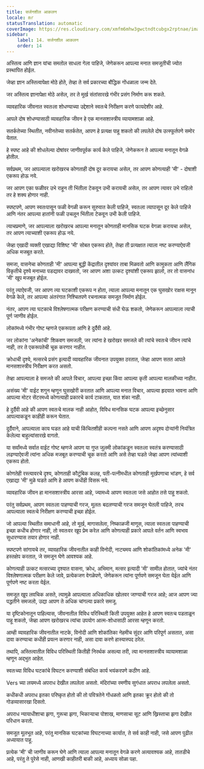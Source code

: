 ```yaml
---
title: सर्जनशील आकलन
locale: mr
statusTranslation: automatic
coverImage: https://res.cloudinary.com/xmfm6mhw3gwctndtcubgx2rptnae/image/upload/v1741354419/small_cover_la_gran_rebelion_28716e29d2.webp
sidebar:
    label: 14. सर्जनशील आकलन
    order: 14
---
```

अस्तित्व आणि ज्ञान यांचा समतोल साधला गेला पाहिजे, जेणेकरून आपल्या मनात समजूतीची ज्योत प्रस्थापित होईल.

जेव्हा ज्ञान अस्तित्वापेक्षा मोठे होते, तेव्हा ते सर्व प्रकारच्या बौद्धिक गोंधळाला जन्म देते.

जर अस्तित्व ज्ञानापेक्षा मोठे असेल, तर ते मूर्ख संतांसारखे गंभीर प्रसंग निर्माण करू शकते.

व्यावहारिक जीवनात स्वतःला शोधण्याच्या उद्देशाने स्वतःचे निरीक्षण करणे फायदेशीर आहे.

आपले दोष शोधण्यासाठी व्यावहारिक जीवन हे एक मानसशास्त्रीय व्यायामशाळा आहे.

सतर्कतेच्या स्थितीत, नवीनतेच्या सतर्कतेत, आपण हे प्रत्यक्ष पाहू शकतो की लपलेले दोष उत्स्फूर्तपणे समोर येतात.

हे स्पष्ट आहे की शोधलेल्या दोषांवर जाणीवपूर्वक कार्य केले पाहिजे, जेणेकरून ते आपल्या मनातून वेगळे होतील.

सर्वप्रथम, जर आपल्याला खरोखरच कोणताही दोष दूर करायचा असेल, तर आपण कोणत्याही 'मी' - दोषाशी एकरूप होऊ नये.

जर आपण एका फळीवर उभे राहून ती भिंतीला टेकवून उभी करायची असेल, तर आपण त्यावर उभे राहिलो तर हे शक्य होणार नाही.

स्पष्टपणे, आपण स्वतःपासून फळी वेगळी करून सुरुवात केली पाहिजे, स्वतःला त्यापासून दूर केले पाहिजे आणि नंतर आपल्या हातांनी फळी उचलून भिंतीला टेकवून उभी केली पाहिजे.

त्याचप्रमाणे, जर आपल्याला खरोखरच आपल्या मनातून कोणताही मानसिक घटक वेगळा करायचा असेल, तर आपण त्याच्याशी एकरूप होऊ नये.

जेव्हा एखादी व्यक्ती एखाद्या विशिष्ट 'मी' सोबत एकरूप होते, तेव्हा ती प्रत्यक्षात त्याला नष्ट करण्याऐवजी अधिक मजबूत करते.

समजा, वासनेचा कोणताही 'मी' आपल्या बुद्धी केंद्रातील दृश्यांवर ताबा मिळवतो आणि कामुकता आणि लैंगिक विकृतीचे दृश्ये मनाच्या पडद्यावर दाखवतो, जर आपण अशा उत्कट दृश्यांशी एकरूप झालो, तर तो वासनांध 'मी' खूप मजबूत होईल.

परंतु त्याऐवजी, जर आपण त्या घटकाशी एकरूप न होता, त्याला आपल्या मनातून एक घुसखोर राक्षस मानून वेगळे केले, तर आपल्या अंतरंगात निश्चितपणे रचनात्मक समजूत निर्माण होईल.

नंतर, आपण त्या घटकाचे विश्लेषणात्मक परीक्षण करण्याची संधी घेऊ शकतो, जेणेकरून आपल्याला त्याची पूर्ण जाणीव होईल.

लोकांमध्ये गंभीर गोष्ट म्हणजे एकरूपता आणि हे दुर्दैवी आहे.

जर लोकांना 'अनेकांची' शिकवण समजली, जर त्यांना हे खरोखर समजले की त्यांचे स्वतःचे जीवन त्यांचे नाही, तर ते एकरूपतेची चूक करणार नाहीत.

क्रोधाची दृश्ये, मत्सरचे प्रसंग इत्यादी व्यावहारिक जीवनात उपयुक्त ठरतात, जेव्हा आपण सतत आपले मानसशास्त्रीय निरीक्षण करत असतो.

तेव्हा आपल्याला हे समजते की आपले विचार, आपल्या इच्छा किंवा आपल्या कृती आपल्या मालकीच्या नाहीत.

असंख्य 'मी' वाईट शगुन म्हणून घुसखोरी करतात आणि आपल्या मनात विचार, आपल्या हृदयात भावना आणि आपल्या मोटर सेंटरमध्ये कोणत्याही प्रकारचे कार्य टाकतात, यात शंका नाही.

हे दुर्दैवी आहे की आपण स्वतःचे मालक नाही आहोत, विविध मानसिक घटक आपल्या इच्छेनुसार आपल्याकडून काहीही करून घेतात.

दुर्दैवाने, आपल्याला काय घडत आहे याची किंचितशीही कल्पना नसते आणि आपण अदृश्य दोऱ्यांनी नियंत्रित केलेल्या बाहुल्यांसारखे वागतो.

या सर्वांमध्ये सर्वात वाईट गोष्ट म्हणजे आपण या गुप्त जुलमी लोकांकडून स्वतःला स्वतंत्र करण्यासाठी लढण्याऐवजी त्यांना अधिक मजबूत करण्याची चूक करतो आणि असे तेव्हा घडते जेव्हा आपण त्यांच्याशी एकरूप होतो.

कोणतेही रस्त्यावरचे दृश्य, कोणताही कौटुंबिक कलह, पती-पत्नीमधील कोणताही मूर्खपणाचा भांडण, हे सर्व एखाद्या 'मी' मुळे घडते आणि हे आपण कधीही विसरू नये.

व्यावहारिक जीवन हा मानसशास्त्रीय आरसा आहे, ज्यामध्ये आपण स्वतःला जसे आहोत तसे पाहू शकतो.

परंतु सर्वप्रथम, आपण स्वतःला पाहण्याची गरज, मूलतः बदलण्याची गरज समजून घेतली पाहिजे, तरच आपल्याला स्वतःचे निरीक्षण करण्याची इच्छा होईल.

जो आपल्या स्थितीत समाधानी आहे, तो मूर्ख, मागासलेला, निष्काळजी माणूस, त्याला स्वतःला पाहण्याची इच्छा कधीच होणार नाही, तो स्वतःवर खूप प्रेम करेल आणि कोणत्याही प्रकारे आपले वर्तन आणि स्वभाव सुधारण्यास तयार होणार नाही.

स्पष्टपणे सांगायचे तर, व्यावहारिक जीवनातील काही विनोदी, नाट्यमय आणि शोकांतिकांमध्ये अनेक 'मी' हस्तक्षेप करतात, जे समजून घेणे आवश्यक आहे.

कोणत्याही उत्कट मत्सरच्या दृश्यात वासना, क्रोध, अभिमान, मत्सर इत्यादी 'मी' सामील होतात, ज्यांचे नंतर विश्लेषणात्मक परीक्षण केले जावे, प्रत्येकजण वेगळेपणे, जेणेकरून त्यांना पूर्णपणे समजून घेता येईल आणि पूर्णपणे नष्ट करता येईल.

समजूत खूप लवचिक असते, त्यामुळे आपल्याला अधिकाधिक खोलवर जाण्याची गरज आहे; आज आपण ज्या पद्धतीने समजलो, उद्या आपण ते अधिक चांगल्या प्रकारे समजू.

या दृष्टिकोनातून पाहिल्यास, जीवनातील विविध परिस्थिती किती उपयुक्त आहेत हे आपण स्वतःच पडताळून पाहू शकतो, जेव्हा आपण खरोखरच त्यांचा उपयोग आत्म-शोधासाठी आरसा म्हणून करतो.

आम्ही व्यावहारिक जीवनातील नाटके, विनोदी आणि शोकांतिका नेहमीच सुंदर आणि परिपूर्ण असतात, असा दावा करण्याचा कधीही प्रयत्न करणार नाही, असा दावा करणे हास्यास्पद ठरेल.

तथापि, अस्तित्वातील विविध परिस्थिती कितीही निरर्थक असल्या तरी, त्या मानसशास्त्रीय व्यायामशाळा म्हणून अद्भुत आहेत.

स्वतःच्या विविध घटकांचे विघटन करण्याशी संबंधित कार्य भयंकरपणे कठीण आहे.

Vers च्या लयमध्ये अपराध देखील लपलेला असतो. मंदिरांच्या रमणीय सुगंधात अपराध लपलेला असतो.

कधीकधी अपराध इतका परिष्कृत होतो की तो पवित्रतेने गोंधळतो आणि इतका क्रूर होतो की तो गोडव्यासारखा दिसतो.

अपराध न्यायाधीशाचा झगा, गुरूचा झगा, भिकाऱ्याचा पोशाख, माणसाचा सूट आणि ख्रिस्ताचा झगा देखील परिधान करतो.

समजूत मूलभूत आहे, परंतु मानसिक घटकांच्या विघटनाच्या कार्यात, ते सर्व काही नाही, जसे आपण पुढील अध्यायात पाहू.

प्रत्येक 'मी' ची जाणीव करून घेणे आणि त्याला आपल्या मनातून वेगळे करणे अत्यावश्यक आहे, तातडीचे आहे, परंतु ते पुरेसे नाही, आणखी काहीतरी बाकी आहे, अध्याय सोळा पहा.
